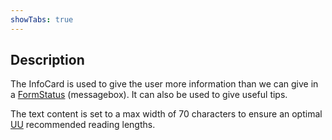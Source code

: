 ```yaml
---
showTabs: true
---
```


## Description

The InfoCard is used to give the user more information than we can give in a [FormStatus](/uilib/components/form-status/) (messagebox). It can also be used to give useful tips.

The text content is set to a max width of 70 characters to ensure an optimal [UU](https://www.uutilsynet.no/veiledning/tekst-og-struktur/226) recommended reading lengths.
